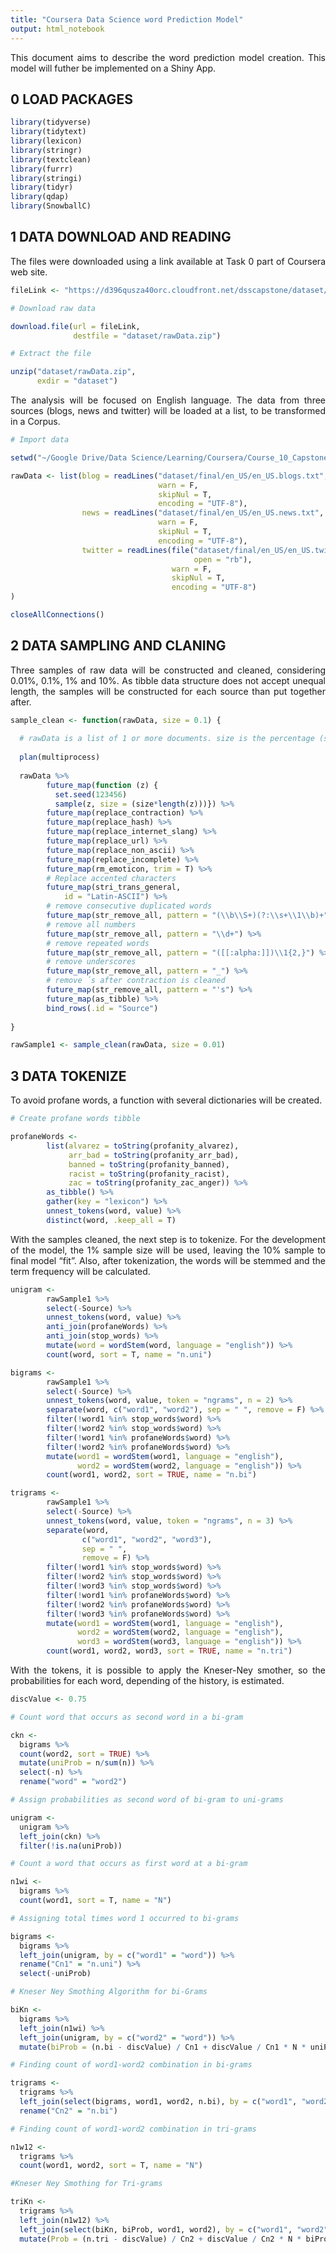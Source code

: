 ```yaml
---
title: "Coursera Data Science word Prediction Model"
output: html_notebook
---
```

<style>
body {
text-align: justify}
</style>

This document aims to describe the word prediction model creation. This model will futher be implemented on a Shiny App.

## 0 LOAD PACKAGES

```r
library(tidyverse)
library(tidytext)
library(lexicon)
library(stringr)
library(textclean)
library(furrr)
library(stringi)
library(tidyr)
library(qdap)
library(SnowballC)
```

## 1 DATA DOWNLOAD AND READING

The files were downloaded using a link available at Task 0 part of Coursera web site.

```r

fileLink <- "https://d396qusza40orc.cloudfront.net/dsscapstone/dataset/Coursera-SwiftKey.zip"

# Download raw data

download.file(url = fileLink,
              destfile = "dataset/rawData.zip")

# Extract the file

unzip("dataset/rawData.zip",
      exdir = "dataset")

```

The analysis will be focused on English language. The data from three sources (blogs, news and twitter) will be loaded at a list, to be transformed in a Corpus.

```r

# Import data

setwd("~/Google Drive/Data Science/Learning/Coursera/Course_10_Capstone")

rawData <- list(blog = readLines("dataset/final/en_US/en_US.blogs.txt", 
                                 warn = F,
                                 skipNul = T,
                                 encoding = "UTF-8"),
                news = readLines("dataset/final/en_US/en_US.news.txt",
                                 warn = F,
                                 skipNul = T,
                                 encoding = "UTF-8"),
                twitter = readLines(file("dataset/final/en_US/en_US.twitter.txt",
                                         open = "rb"),
                                    warn = F,
                                    skipNul = T,
                                    encoding = "UTF-8")
)

closeAllConnections()

```

## 2 DATA SAMPLING AND CLANING

Three samples of raw data will be constructed and cleaned, considering 0.01%, 0.1%, 1% and 10%. As tibble data structure does not accept unequal length, the samples will be constructed for each source than put together after.

```r

sample_clean <- function(rawData, size = 0.1) {
  
  # rawData is a list of 1 or more documents. size is the percentage (size) of the sample.
        
  plan(multiprocess)
  
  rawData %>%
        future_map(function (z) {
          set.seed(123456)
          sample(z, size = (size*length(z)))}) %>%
        future_map(replace_contraction) %>%
        future_map(replace_hash) %>%
        future_map(replace_internet_slang) %>%
        future_map(replace_url) %>%
        future_map(replace_non_ascii) %>%
        future_map(replace_incomplete) %>%
        future_map(rm_emoticon, trim = T) %>%
        # Replace accented characters
        future_map(stri_trans_general, 
            id = "Latin-ASCII") %>%
        # remove consecutive duplicated words
        future_map(str_remove_all, pattern = "(\\b\\S+)(?:\\s+\\1\\b)+") %>%
        # remove all numbers
        future_map(str_remove_all, pattern = "\\d+") %>%
        # remove repeated words
        future_map(str_remove_all, pattern = "([[:alpha:]])\\1{2,}") %>%
        # remove underscores
        future_map(str_remove_all, pattern = "_") %>%
        # remove ´s after contraction is cleaned
        future_map(str_remove_all, pattern = "'s") %>%
        future_map(as_tibble) %>% 
        bind_rows(.id = "Source")
  
}

rawSample1 <- sample_clean(rawData, size = 0.01)

```

## 3 DATA TOKENIZE

To avoid profane words, a function with several dictionaries will be created.

```r

# Create profane words tibble

profaneWords <- 
        list(alvarez = toString(profanity_alvarez),
             arr_bad = toString(profanity_arr_bad),
             banned = toString(profanity_banned),
             racist = toString(profanity_racist),
             zac = toString(profanity_zac_anger)) %>%
        as_tibble() %>%
        gather(key = "lexicon") %>%
        unnest_tokens(word, value) %>%
        distinct(word, .keep_all = T)

```

With the samples cleaned, the next step is to tokenize. For the development of the model, the 1% sample size will be used, leaving the 10% sample to final model "fit". Also, after tokenization, the words will be stemmed and the term frequency will be calculated.

```r

unigram <-
        rawSample1 %>%
        select(-Source) %>%
        unnest_tokens(word, value) %>%
        anti_join(profaneWords) %>%
        anti_join(stop_words) %>%
        mutate(word = wordStem(word, language = "english")) %>%
        count(word, sort = T, name = "n.uni") 

bigrams <-
        rawSample1 %>%
        select(-Source) %>%
        unnest_tokens(word, value, token = "ngrams", n = 2) %>%
        separate(word, c("word1", "word2"), sep = " ", remove = F) %>%
        filter(!word1 %in% stop_words$word) %>%
        filter(!word2 %in% stop_words$word) %>%
        filter(!word1 %in% profaneWords$word) %>%
        filter(!word2 %in% profaneWords$word) %>%
        mutate(word1 = wordStem(word1, language = "english"),
               word2 = wordStem(word2, language = "english")) %>%
        count(word1, word2, sort = TRUE, name = "n.bi")

trigrams <-
        rawSample1 %>%
        select(-Source) %>%
        unnest_tokens(word, value, token = "ngrams", n = 3) %>%
        separate(word, 
                c("word1", "word2", "word3"), 
                sep = " ", 
                remove = F) %>%
        filter(!word1 %in% stop_words$word) %>%
        filter(!word2 %in% stop_words$word) %>%
        filter(!word3 %in% stop_words$word) %>%
        filter(!word1 %in% profaneWords$word) %>%
        filter(!word2 %in% profaneWords$word) %>%
        filter(!word3 %in% profaneWords$word) %>%
        mutate(word1 = wordStem(word1, language = "english"),
               word2 = wordStem(word2, language = "english"),
               word3 = wordStem(word3, language = "english")) %>%
        count(word1, word2, word3, sort = TRUE, name = "n.tri")

```

With the tokens, it is possible to apply the Kneser-Ney smother, so the probabilities for each word, depending of the history, is estimated.

```r

discValue <- 0.75

# Count word that occurs as second word in a bi-gram

ckn <-
  bigrams %>%
  count(word2, sort = TRUE) %>%
  mutate(uniProb = n/sum(n)) %>%
  select(-n) %>%
  rename("word" = "word2")

# Assign probabilities as second word of bi-gram to uni-grams

unigram <-
  unigram %>%
  left_join(ckn) %>%
  filter(!is.na(uniProb))

# Count a word that occurs as first word at a bi-gram

n1wi <-
  bigrams %>%
  count(word1, sort = T, name = "N")

# Assigning total times word 1 occurred to bi-grams 

bigrams <-
  bigrams %>%
  left_join(unigram, by = c("word1" = "word")) %>%
  rename("Cn1" = "n.uni") %>%
  select(-uniProb)

# Kneser Ney Smothing Algorithm for bi-Grams

biKn <-
  bigrams %>%
  left_join(n1wi) %>%
  left_join(unigram, by = c("word2" = "word")) %>%
  mutate(biProb = (n.bi - discValue) / Cn1 + discValue / Cn1 * N * uniProb)

# Finding count of word1-word2 combination in bi-grams

trigrams <-
  trigrams %>%
  left_join(select(bigrams, word1, word2, n.bi), by = c("word1", "word2")) %>%
  rename("Cn2" = "n.bi")

# Finding count of word1-word2 combination in tri-grams

n1w12 <-
  trigrams %>%
  count(word1, word2, sort = T, name = "N")

#Kneser Ney Smothing for Tri-grams

triKn <-
  trigrams %>%
  left_join(n1w12) %>%
  left_join(select(biKn, biProb, word1, word2), by = c("word1", "word2")) %>%
  mutate(Prob = (n.tri - discValue) / Cn2 + discValue / Cn2 * N * biProb)

```



